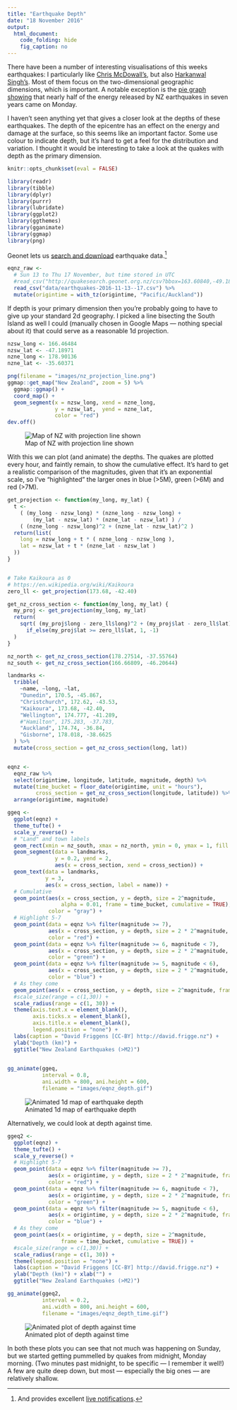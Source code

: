 ```yaml
---
title: "Earthquake Depth"
date: "18 November 2016"
output:
  html_document:
    code_folding: hide
    fig_caption: no
---
```


There have been a number of interesting visualisations of this weeks earthquakes: I
particularly like [Chris McDowall's](http://thespinoff.co.nz/science/15-11-2016/878-quakes-in-24-hours-how-new-zealand-shook-after-the-kaikoura-eqnz/),
but also [Harkanwal Singh's](https://twitter.com/kamal_hothi/status/797921821630705664).
Most of them focus on the two-dimensional geographic dimensions, which is important. A
notable exception is the [pie graph showing](http://ellisp.github.io/blog/2016/11/15/piecharts)
that nearly half of the energy released by NZ earthquakes in seven years came on Monday.

I haven't seen anything yet that gives a closer look at the depths of these earthquakes.
The depth of the epicentre has an effect on the energy and damage at the surface, so
this seems like an important factor. Some use colour to indicate depth, but it's hard
to get a feel for the distribution and variation. I thought it would be interesting to take
a look at the quakes with depth as the primary dimension.

```r
knitr::opts_chunk$set(eval = FALSE)
```

```r
library(readr)
library(tibble)
library(dplyr)
library(purrr)
library(lubridate)
library(ggplot2)
library(ggthemes)
library(gganimate)
library(ggmap)
library(png)
```


Geonet lets us 
[search and download](http://quakesearch.geonet.org.nz) earthquake data.^[And
provides excellent [live notifications](htts://twitter.com/geonet).]

```r
eqnz_raw <- 
  # Sun 13 to Thu 17 November, but time stored in UTC
  #read_csv("http://quakesearch.geonet.org.nz/csv?bbox=163.60840,-49.18170,182.98828,-32.28713&minmag=2&startdate=2016-11-12T11:00:00&enddate=2016-11-17T11:00:00")
  read_csv("data/earthquakes-2016-11-13--17.csv") %>% 
  mutate(origintime = with_tz(origintime, "Pacific/Auckland"))
```

If depth is your primary dimension then you're probably going to have to give up your standard
2d geography. I picked a line bisecting the South Island as well I could (manually chosen in
Google Maps --- nothing special about it) that could serve as a reasonable 1d projection.

```r
nzsw_long <- 166.46484
nzsw_lat <- -47.18971
nzne_long <- 178.90136
nzne_lat <- -35.60371

png(filename = "images/nz_projection_line.png")
ggmap::get_map("New Zealand", zoom = 5) %>% 
  ggmap::ggmap() +
  coord_map() +
  geom_segment(x = nzsw_long, xend = nzne_long,
               y = nzsw_lat,  yend = nzne_lat,
               color = "red")
dev.off()
```

![Map of NZ with projection line shown](images/nz_projection_line.png)

With this we can plot (and animate) the depths. The quakes are plotted every hour,
and faintly remain, to show the cumulative effect. It's hard to get a realistic
comparison of the magnitudes, given that it's an exponential scale, so I've
"highlighted" the larger ones in blue (>5M), green (>6M) and red (>7M).

```r
get_projection <- function(my_long, my_lat) {
  t <- 
    ( (my_long - nzsw_long) * (nzne_long - nzsw_long) +
        (my_lat - nzsw_lat) * (nzne_lat - nzsw_lat) ) /
    ( (nzne_long - nzsw_long)^2 + (nzne_lat - nzsw_lat)^2 )
  return(list(
    long = nzsw_long + t * ( nzne_long - nzsw_long ),
    lat = nzsw_lat + t * (nzne_lat - nzsw_lat )
  ))
}


# Take Kaikoura as 0
# https://en.wikipedia.org/wiki/Kaikoura
zero_ll <- get_projection(173.68, -42.40)

get_nz_cross_section <- function(my_long, my_lat) {
  my_proj <- get_projection(my_long, my_lat)
  return(
    sqrt( (my_proj$long - zero_ll$long)^2 + (my_proj$lat - zero_ll$lat)^2 ) *
      if_else(my_proj$lat >= zero_ll$lat, 1, -1)
  )
}

nz_north <- get_nz_cross_section(178.27514, -37.55764)
nz_south <- get_nz_cross_section(166.66809, -46.20644)

landmarks <- 
  tribble(
    ~name, ~long, ~lat,
    "Dunedin", 170.5, -45.867,
    "Christchurch", 172.62, -43.53,
    "Kaikoura", 173.68, -42.40,
    "Wellington", 174.777, -41.289,
    #"Hamilton", 175.283, -37.783,
    "Auckland", 174.74, -36.84,
    "Gisborne", 178.018, -38.6625
  ) %>% 
  mutate(cross_section = get_nz_cross_section(long, lat))


eqnz <- 
  eqnz_raw %>% 
  select(origintime, longitude, latitude, magnitude, depth) %>% 
  mutate(time_bucket = floor_date(origintime, unit = "hours"),
         cross_section = get_nz_cross_section(longitude, latitude)) %>% 
  arrange(origintime, magnitude)

ggeq <- 
  ggplot(eqnz) +
  theme_tufte() +
  scale_y_reverse() +
  # "Land" and town labels
  geom_rect(xmin = nz_south, xmax = nz_north, ymin = 0, ymax = 1, fill = "green") +
  geom_segment(data = landmarks,
               y = 0.2, yend = 2,
               aes(x = cross_section, xend = cross_section)) +
  geom_text(data = landmarks,
            y = 3,
            aes(x = cross_section, label = name)) +
  # Cumulative
  geom_point(aes(x = cross_section, y = depth, size = 2^magnitude,
                 alpha = 0.01, frame = time_bucket, cumulative = TRUE),
             color = "gray") +
  # Highlight 5-7
  geom_point(data = eqnz %>% filter(magnitude >= 7),
             aes(x = cross_section, y = depth, size = 2 * 2^magnitude, frame = time_bucket),
             color = "red") +
  geom_point(data = eqnz %>% filter(magnitude >= 6, magnitude < 7),
             aes(x = cross_section, y = depth, size = 2 * 2^magnitude, frame = time_bucket),
             color = "green") +
  geom_point(data = eqnz %>% filter(magnitude >= 5, magnitude < 6),
             aes(x = cross_section, y = depth, size = 2 * 2^magnitude, frame = time_bucket),
             color = "blue") +
  # As they come
  geom_point(aes(x = cross_section, y = depth, size = 2^magnitude, frame = time_bucket)) +
  #scale_size(range = c(1,30)) + 
  scale_radius(range = c(1, 30)) +
  theme(axis.text.x = element_blank(),
        axis.ticks.x = element_blank(),
        axis.title.x = element_blank(),
        legend.position = "none") +
  labs(caption = "David Friggens [CC-BY] http://david.frigge.nz") +
  ylab("Depth (km)") +
  ggtitle("New Zealand Earthquakes (>M2)")
  

gg_animate(ggeq, 
           interval = 0.8, 
           ani.width = 800, ani.height = 600,
           filename = "images/eqnz_depth.gif")
```

![Animated 1d map of earthquake depth](images/eqnz_depth.gif)


Alternatively, we could look at depth against time.

```r
ggeq2 <- 
  ggplot(eqnz) +
  theme_tufte() +
  scale_y_reverse() +
  # Highlight 5-7
  geom_point(data = eqnz %>% filter(magnitude >= 7),
             aes(x = origintime, y = depth, size = 2 * 2^magnitude, frame = time_bucket, cumulative = TRUE),
             color = "red") +
  geom_point(data = eqnz %>% filter(magnitude >= 6, magnitude < 7),
             aes(x = origintime, y = depth, size = 2 * 2^magnitude, frame = time_bucket, cumulative = TRUE),
             color = "green") +
  geom_point(data = eqnz %>% filter(magnitude >= 5, magnitude < 6),
             aes(x = origintime, y = depth, size = 2 * 2^magnitude, frame = time_bucket, cumulative = TRUE),
             color = "blue") +
  # As they come
  geom_point(aes(x = origintime, y = depth, size = 2^magnitude, 
                 frame = time_bucket, cumulative = TRUE)) +
  #scale_size(range = c(1,30)) + 
  scale_radius(range = c(1, 30)) +
  theme(legend.position = "none") +
  labs(caption = "David Friggens [CC-BY] http://david.frigge.nz") +
  ylab("Depth (km)") + xlab("") +
  ggtitle("New Zealand Earthquakes (>M2)")

gg_animate(ggeq2, 
           interval = 0.2, 
           ani.width = 800, ani.height = 600,
           filename = "images/eqnz_depth_time.gif")
```

![Animated plot of depth against time](images/eqnz_depth_time.gif)


In both these plots you can see that not much was happening on Sunday, but
we started getting pummelled by quakes from midnight, Monday morning. (Two minutes
past midnight, to be specific --- I remember it well!) A few are quite deep down,
but most --- especially the big ones --- are relatively shallow. 
